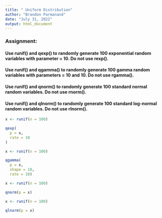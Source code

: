 ```yaml
---
title: " Uniform Distribution"
author: "Brandon Parmanand"
date: "July 31, 2022"
output: html_document
---
```

### Assignment:
#### Use runif() and qexp() to randomly generate 100 exponential random variables with parameter = 10. Do not use rexp().

#### Use runif() and qgamma() to randomly generate 100 gamma random variables with parameters = 10 and 10. Do not use rgamma().

#### Use runif() and qnorm() to randomly generate 100 standard normal random variables. Do not use rnorm().

#### Use runif() and qlnorm() to randomly generate 100 standard log-normal random variables. Do not use rlnorm().


```r
x <- runif(n = 100)

qexp(
  p = x,
  rate = 10
)
```

```r
x <- runif(n = 100)

qgamma(
  p = x,
  shape = 10,
  rate = 10)
```

```r

x <- runif(n = 100)

qnorm(p = x)

x <- runif(n = 100)

qlnorm(p = x)



```


